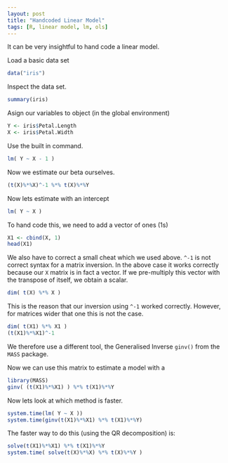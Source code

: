 ```yaml
---
layout: post
title: "Handcoded Linear Model"
tags: [R, linear model, lm, ols]
---
```


It can be very insightful to hand code a linear model.

Load a basic data set

```r
data("iris")
```

Inspect the data set.

```r
summary(iris)
```

Asign our variables to object (in the global environment)

```r
Y <- iris$Petal.Length
X <- iris$Petal.Width
```

Use the built in command.

```r
lm( Y ~ X - 1 )
```

Now we estimate our beta ourselves.

```r
(t(X)%*%X)^-1 %*% t(X)%*%Y
```

Now lets estimate with an intercept

```r
lm( Y ~ X )
```

To hand code this, we need to add a vector of ones (1s)

```r
X1 <- cbind(X, 1)
head(X1)
```

We also have to correct a small cheat which we used above. `^-1` is not correct syntax for a matrix inversion. In the above case it works correctly because our `X` matrix is in fact a vector. If we pre-multiply this vector with the transpose of itself, we obtain a scalar.

```r
dim( t(X) %*% X )
```

This is the reason that our inversion using `^-1` worked correctly. However, for matrices wider that one this is not the case.

```r
dim( t(X1) %*% X1 )
(t(X1)%*%X1)^-1
```



We therefore use a different tool, the Generalised Inverse `ginv()` from the `MASS` package.

Now we can use this matrix to estimate a model with a 

```r
library(MASS)
ginv( (t(X1)%*%X1) ) %*% t(X1)%*%Y
```

Now lets look at which method is faster.

```r
system.time(lm( Y ~ X ))
system.time(ginv(t(X1)%*%X1) %*% t(X1)%*%Y)
```

The faster way to do this (using the QR decomposition) is:

```r
solve(t(X1)%*%X1) %*% t(X1)%*%Y
system.time( solve(t(X)%*%X) %*% t(X)%*%Y )
```
